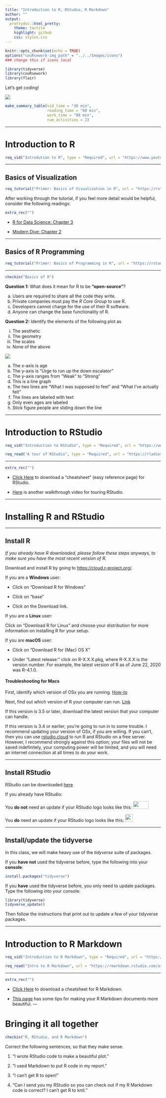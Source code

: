 ```yaml
---
title: "Introduction to R, RStudio, R Markdown"
author: ""
output:
  prettydoc::html_pretty:
    theme: tactile
    highlight: github
    css: styles.css
---
```


```r
knitr::opts_chunk$set(echo = TRUE)
options("couRsework-img_path" = "../../Images/icons") 
### change this if icons local
```

```r
library(tidyverse)
library(couRsework)
library(flair)
```

Let's get coding!

![](../../Images/silly_gifs/typing_R.gif)


```r
make_summary_table(vid_time = "30 min", 
                   reading_time = "60 min", 
                   work_time = "90 min", 
                   num_activities = 2)
```

---

# Introduction to R

```r
req_vid("Introdution to R", type = "Required", url = "https://www.youtube.com/embed/svRvp8QSvXI")
```

---

## Basics of Visualization

```r
req_tutorial("Primer: Basics of Visualization in R", url = "https://rstudio.cloud/learn/primers/1.1")
```

After working through the tutorial, if you feel more detail would be helpful,
consider the following readings:


```r
extra_rec("")
```

* [R for Data Science:  Chapter 3](https://r4ds.had.co.nz/data-visualisation.html)

* [Modern Dive: Chapter 2](https://moderndive.com/2-viz.html)

---

## Basics of R Programming

```r
req_tutorial("Primer: Basics of Programming in R", url = "https://rstudio.cloud/learn/primers/1.2")
```


---

```r
checkin("Basics of R")
```

**Question 1:** What does it mean for R to be **"open-source"**?

a) Users are required to share all the code they write.
b) Private companies must pay the *R Core Group* to use R.
c) Developers cannot charge for the use of their R software.
d) Anyone can change the base functionality of R.



**Question 2:** Identify the elements of the following plot as

(i) The aesthetic
(ii) The geometry
(iii) The scales
(iv) None of the above

<a href=<https://xkcd.com/252/"><img src="../../Images/other/xkcd.png"></a>

(a) The x-axis is age
(b) The y-axis is "Urge to run up the down escalator"
(c) The y-axis ranges from "Weak" to "Strong"
(d) This is a line graph
(e) The two lines are "What I was supposed to feel" and "What I've actually felt"
(f) The lines are labeled with text
(g) Only even ages are labeled
(h) Stick figure people are sliding down the line

---

# Introduction to RStudio

```r
req_vid("Introduction to RStudio", type = "Required", url = "https://www.youtube.com/embed/kBT2ykhz6p4")
```



```r
req_read("A tour of RStudio", type = "Required", url = "https://rladiessydney.org/courses/ryouwithme/01-basicbasics-1/")
```

---

```r
extra_rec("")
```

* [Click Here](https://github.com/rstudio/cheatsheets/raw/master/rstudio-ide.pdf) 
to download a "cheatsheet" (easy reference page) for RStudio.

* [Here](https://youtu.be/cnQ-v1UUWyE) is another walkthrough video for touring
RStudio.

---

# Installing R and RStudio

---


## Install R

*If you already have R downloaded, please follow these steps anyways, to make sure
you have the most recent version of R.*

Download and install R by going to [https://cloud.r-project.org/]([https://cloud.r-project.org/).

If you are a **Windows** user: 

* Click on “Download R for Windows”

* Click on “base”

* Click on the Download link.


If you are a **Linux** user: 

Click on “Download R for Linux” and choose your distribution for more information on installing R for your setup.


If you are **macOS** user: 

* Click on “Download R for (Mac) OS X”

* Under “Latest release:” click on R-X.X.X.pkg, where R-X.X.X is the version number. For example, the latest version of R as of June 22, 2020 was R-4.1.0.



#### Troubleshooting for Macs

First, identify which version of OSx you are running.  [How-to](https://support.apple.com/en-us/HT201260)

Next, find out which version of R your computer can run.  [Link](https://cran.r-project.org/bin/macosx/)

If this version is 3.5 or later, download the latest version that your computer can handle.

If this version is 3.4 or earlier, you're going to run in to some trouble.  I recommend updating your version of OSx, if you are willing.  If you can't, then you can use [rstudio.cloud](rstudio.cloud) to run R and RStudio on a free server.  However, I recommend strongly against this option; your files will not be saved indefinitely, your computing power will be limited, and you will need an internet connection at all times to do your work.

---

## Install RStudio

RStudio can be downloaded [here](https://rstudio.com/products/rstudio/download/)

If you already have RStudio:

You **do not** need an update if your RStudio logo looks like this: <img src='../../Images/other/rs_icon_new.png' height='25' width='50'>

You **do** need an update if your RStudio logo looks like this: <img src='../../Images/other/rs_icon_old.png' height='25' width='25'>


---

## Install/update the tidyverse

In this class, we will make heavy use of the *tidyverse* suite of packages.

If you **have not** used the tidyverse before, type the following into your **console**:

```r
install.packages("tidyverse")
```

If you **have** used the tidyverse before, you only need to update packages.  
Type the following into your console:

```r
library(tidyverse)
tidyverse_update()
```

Then follow the instructions that print out to update a few of your tidyverse packages.


---

# Introduction to R Markdown

```r
req_vid("Introduction to R Markdown", type = "Required", url = "https://www.youtube.com/embed/Zt6MJ2m2bNk")
```


```r
req_read("Intro to R Markdown", url = "https://rmarkdown.rstudio.com/articles_intro.html")
```

---

```r
extra_rec("")
```


* [Click Here](https://github.com/rstudio/cheatsheets/raw/master/rmarkdown-2.0.pdf) 
to download a cheatsheet for R Markdown.

* [This page](https://holtzy.github.io/Pimp-my-rmd/) has some tips for making your
R Markdown documents more beautiful.
---

# Bringing it all together

```r
checkin("R, RStudio, and R Markdown")
```

Correct the following sentences, so that they make sense.

1. "I wrote RStudio code to make a beautiful plot."

2. "I used Markdown to put R code in my report."

3. "I can't get R to open!"

4. "Can I send you my RStudio so you can check out if my R Markdown code is 
correct?  I can't get R to knit."